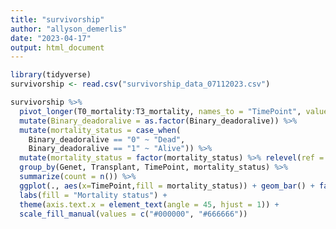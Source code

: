 ```yaml
---
title: "survivorship"
author: "allyson_demerlis"
date: "2023-04-17"
output: html_document
---
```


```r
library(tidyverse)
survivorship <- read.csv("survivorship_data_07112023.csv")
```


```r
survivorship %>% 
  pivot_longer(T0_mortality:T3_mortality, names_to = "TimePoint", values_to = "Binary_deadoralive") %>% 
  mutate(Binary_deadoralive = as.factor(Binary_deadoralive)) %>% 
  mutate(mortality_status = case_when(
    Binary_deadoralive == "0" ~ "Dead",
    Binary_deadoralive == "1" ~ "Alive")) %>% 
  mutate(mortality_status = factor(mortality_status) %>% relevel(ref = "Dead")) %>% 
  group_by(Genet, Transplant, TimePoint, mortality_status) %>% 
  summarize(count = n()) %>% 
  ggplot(., aes(x=TimePoint,fill = mortality_status)) + geom_bar() + facet_wrap(~Transplant) + theme_classic() +
  labs(fill = "Mortality status") +
  theme(axis.text.x = element_text(angle = 45, hjust = 1)) +
  scale_fill_manual(values = c("#000000", "#666666"))
```

